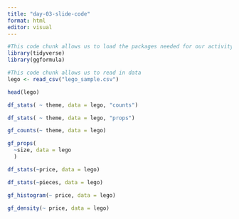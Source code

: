 ```yaml
---
title: "day-03-slide-code"
format: html
editor: visual
---
```


```r
#This code chunk allows us to load the packages needed for our activity
library(tidyverse)
library(ggformula)
```

```r
#This code chunk allows us to read in data
lego <- read_csv("lego_sample.csv")
```

```r
head(lego)
```

```r
df_stats( ~ theme, data = lego, "counts")
```

```r
df_stats( ~ theme, data = lego, "props")
```

```r
gf_counts(~ theme, data = lego)
```

```r
gf_props(
  ~size, data = lego
  )
```

```r
df_stats(~price, data = lego)
```

```r
df_stats(~pieces, data = lego)
```

```r
gf_histogram(~ price, data = lego)
```

```r
gf_density(~ price, data = lego)
```
